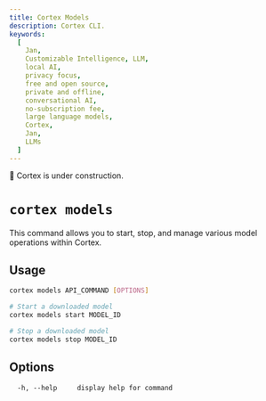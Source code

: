 ```yaml
---
title: Cortex Models
description: Cortex CLI.
keywords:
  [
    Jan,
    Customizable Intelligence, LLM,
    local AI,
    privacy focus,
    free and open source,
    private and offline,
    conversational AI,
    no-subscription fee,
    large language models,
    Cortex,
    Jan,
    LLMs
  ]
---
```



<Callout type="warning">
🚧 Cortex is under construction.
</Callout>

# `cortex models`

This command allows you to start, stop, and manage various model operations within Cortex.

## Usage

```bash
cortex models API_COMMAND [OPTIONS]

# Start a downloaded model
cortex models start MODEL_ID

# Stop a downloaded model
cortex models stop MODEL_ID
```

## Options

```
  -h, --help     display help for command
```
